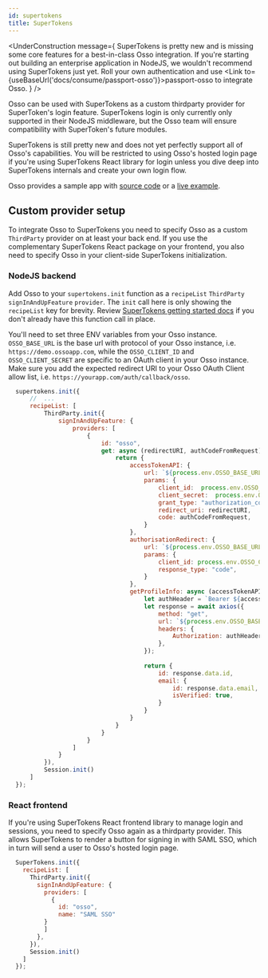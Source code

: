 ```yaml
---
id: supertokens
title: SuperTokens
---
```



<UnderConstruction 
  message={
    <span>
      SuperTokens is pretty new and is missing some core features for a best-in-class Osso integration. If you're starting out building an enterprise application in NodeJS, we wouldn't recommend using SuperTokens just yet. Roll your own authentication and use <Link to={useBaseUrl('docs/consume/passport-osso')}>passport-osso</Link> to integrate Osso.
    </span>
  } 
/>

Osso can be used with SuperTokens as a custom thirdparty provider for SuperToken's login feature. SuperTokens login is only currently only supported in their NodeJS middleware, but the Osso team will ensure compatibility with SuperToken's future modules.

SuperTokens is still pretty new and does not yet perfectly support all of Osso's capabilities. You will be restricted to using Osso's hosted login page if you're using SuperTokens React library for login unless you dive deep into SuperTokens internals and create your own login flow.

Osso provides a sample app with [source code](https://github.com/enterprise-oss/osso-supertokens-node-example) or a [live example](https://supertokens-demo.ossoapp.com).

## Custom provider setup

To integrate Osso to SuperTokens you need to specify Osso as a custom `ThirdParty` provider on at least your back end. If you use the complementary SuperTokens React package on your frontend, you also need to specify Osso in your client-side SuperTokens initialization.

### NodeJS backend

Add Osso to your `supertokens.init` function as a `recipeList` `ThirdParty` `signInAndUpFeature` `provider`. The `init` call here is only showing the `recipeList` key for brevity. Review [SuperTokens getting started docs](https://supertokens.io/docs/nodejs/installation) if you don't already have this function call in place.

You'll need to set three ENV variables from your Osso instance. `OSSO_BASE_URL` is the base url with protocol of your Osso instance, i.e. `https://demo.ossoapp.com`, while the `OSSO_CLIENT_ID` and `OSSO_CLIENT_SECRET` are specific to an OAuth client in your Osso instance. Make sure you add the expected redirect URI to your Osso OAuth Client allow list, i.e. `https://yourapp.com/auth/callback/osso`.

```javascript
  supertokens.init({
      //  ...
      recipeList: [
          ThirdParty.init({
              signInAndUpFeature: {
                  providers: [
                      {
                          id: "osso",
                          get: async (redirectURI, authCodeFromRequest) => {
                              return {
                                  accessTokenAPI: {
                                      url: `${process.env.OSSO_BASE_URL}/oauth/token`,
                                      params: {
                                          client_id:  process.env.OSSO_CLIENT_ID,
                                          client_secret:  process.env.OSSO_CLIENT_SECRET,
                                          grant_type: "authorization_code",
                                          redirect_uri: redirectURI,
                                          code: authCodeFromRequest,
                                      }
                                  },
                                  authorisationRedirect: {
                                      url: `${process.env.OSSO_BASE_URL}/oauth/authorize`,
                                      params: {
                                          client_id: process.env.OSSO_CLIENT_ID,
                                          response_type: "code",
                                      }
                                  },
                                  getProfileInfo: async (accessTokenAPIResponse) => {
                                      let authHeader = `Bearer ${accessTokenAPIResponse.access_token}`;
                                      let response = await axios({
                                          method: "get",
                                          url: `${process.env.OSSO_BASE_URL}/oauth/me`,
                                          headers: {
                                              Authorization: authHeader,
                                          },
                                      });
                                    
                                      return {
                                          id: response.data.id,
                                          email: {
                                              id: response.data.email, // emailID
                                              isVerified: true,
                                          }
                                      }
                                  }
                              }
                          }
                      }
                  ]
              }
          }),
          Session.init()
      ]
  });
```

### React frontend

If you're using SuperTokens React frontend library to manage login and sessions, you need to specify Osso again as a thirdparty provider. This allows SuperTokens to render a button for signing in with SAML SSO, which in turn will send a user to Osso's hosted login page.

```javascript title="App.js"
  SuperTokens.init({
    recipeList: [
      ThirdParty.init({
        signInAndUpFeature: {
          providers: [
            {
              id: "osso",
              name: "SAML SSO"
          }
          ]
        },
      }),
      Session.init()
    ]
  });

```